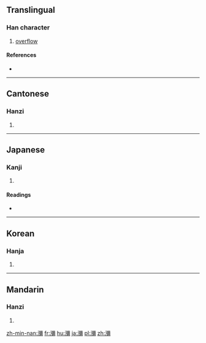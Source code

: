 {{also|彌}}
==Translingual==

===Han character===
{{Han char|rn=85|rad=水|as=17|sn=20|four=3112<sub>7</sub>|canj=水弓一月 (ENMB)}}

# [[overflow]]

====References====
* {{Han ref|kx=0660.310|dkj=18690|dj=1070.220|hdz=31791.030|uh=7030|ud=28720|bh=C46A|bd=50282}}

----

==Cantonese==

===Hanzi===
{{yue-hanzi|jyut=[[mei4]], [[nei4]]|y=mei4, nei4}}

# {{defn|lang=yue|sort=水17}}

----

==Japanese==

===Kanji===
{{ja-kanji|grade=|rs=水17}}

# {{defn|lang=ja|sort=水17}}

====Readings====
* {{ja-readings|on=[[び]] (bi), [[み]] (mi)|kun=[[ながれる]] (nagareru), [[ながれ]] (nagare)}}

----

==Korean==

===Hanja===
{{ko-hanja|hangeul=미|eumhun=|rv=mi|mr=mi|y=mi}}

# {{defn|lang=ko|sort=水17}}

----

==Mandarin==

===Hanzi===
{{cmn-hanzi|pin=[[mí]] ([[mi2]])|wg=mi<sup>2</sup>}}

# {{defn|lang=cmn|sort=水17}}

[[zh-min-nan:瀰]]
[[fr:瀰]]
[[hu:瀰]]
[[ja:瀰]]
[[pl:瀰]]
[[zh:瀰]]
